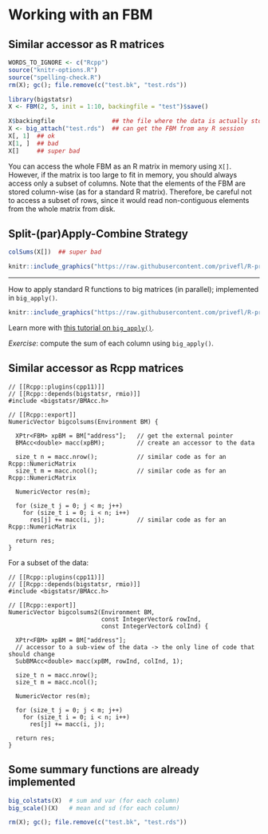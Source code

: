 # Working with an FBM

## Similar accessor as R matrices

```r
WORDS_TO_IGNORE <- c("Rcpp")
source("knitr-options.R")
source("spelling-check.R")
rm(X); gc(); file.remove(c("test.bk", "test.rds"))
```

```r
library(bigstatsr)
X <- FBM(2, 5, init = 1:10, backingfile = "test")$save()
```

```r
X$backingfile                ## the file where the data is actually stored
X <- big_attach("test.rds")  ## can get the FBM from any R session
X[, 1]  ## ok
X[1, ]  ## bad
X[]     ## super bad
```

You can access the whole FBM as an R matrix in memory using `X[]`.
However, if the matrix is too large to fit in memory, you should always access only a subset of columns.
Note that the elements of the FBM are stored column-wise (as for a standard R matrix). Therefore, be careful not to access a subset of rows, since it would read non-contiguous elements from the whole matrix from disk.


## Split-(par)Apply-Combine Strategy

```r
colSums(X[])  ## super bad
```

```r
knitr::include_graphics("https://raw.githubusercontent.com/privefl/R-presentation/master/caution.jpg")
```

***

How to apply standard R functions to big matrices (in parallel); implemented in `big_apply()`.

```r
knitr::include_graphics("https://raw.githubusercontent.com/privefl/R-presentation/master/split-apply-combine.svg")
```

Learn more with [this tutorial on `big_apply()`](https://privefl.github.io/bigstatsr/articles/big-apply.html).

*Exercise*: compute the sum of each column using `big_apply()`.


## Similar accessor as Rcpp matrices

```Rcpp
// [[Rcpp::plugins(cpp11)]]
// [[Rcpp::depends(bigstatsr, rmio)]]
#include <bigstatsr/BMAcc.h>

// [[Rcpp::export]]
NumericVector bigcolsums(Environment BM) {
  
  XPtr<FBM> xpBM = BM["address"];   // get the external pointer
  BMAcc<double> macc(xpBM);         // create an accessor to the data
  
  size_t n = macc.nrow();           // similar code as for an Rcpp::NumericMatrix
  size_t m = macc.ncol();           // similar code as for an Rcpp::NumericMatrix
  
  NumericVector res(m);
  
  for (size_t j = 0; j < m; j++) 
    for (size_t i = 0; i < n; i++)
      res[j] += macc(i, j);         // similar code as for an Rcpp::NumericMatrix
  
  return res;
}
```

For a subset of the data:

```Rcpp
// [[Rcpp::plugins(cpp11)]]
// [[Rcpp::depends(bigstatsr, rmio)]]
#include <bigstatsr/BMAcc.h>

// [[Rcpp::export]]
NumericVector bigcolsums2(Environment BM,
                          const IntegerVector& rowInd,
                          const IntegerVector& colInd) {
  
  XPtr<FBM> xpBM = BM["address"];   
  // accessor to a sub-view of the data -> the only line of code that should change
  SubBMAcc<double> macc(xpBM, rowInd, colInd, 1);  
  
  size_t n = macc.nrow();
  size_t m = macc.ncol();
  
  NumericVector res(m);
  
  for (size_t j = 0; j < m; j++) 
    for (size_t i = 0; i < n; i++)
      res[j] += macc(i, j); 
  
  return res;
}
```

## Some summary functions are already implemented

```r
big_colstats(X)  # sum and var (for each column)
big_scale()(X)   # mean and sd (for each column)
```


```r
rm(X); gc(); file.remove(c("test.bk", "test.rds"))
```
